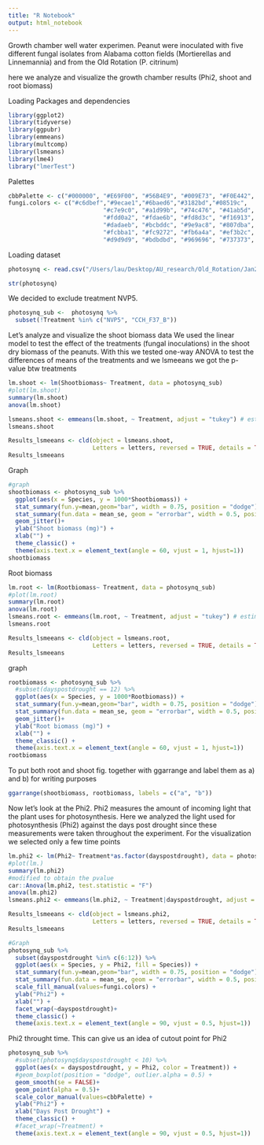 ```yaml
---
title: "R Notebook"
output: html_notebook
---
```


Growth chamber well water experimen. Peanut were inoculated with five different fungal isolates from Alabama cotton fields (Mortierellas and Linnemannia) and from the Old Rotation (P. citrinum)

here we analyze and visualize the growth chamber results (Phi2, shoot and root biomass)

Loading Packages and dependencies
```r
library(ggplot2)
library(tidyverse)
library(ggpubr)
library(emmeans)
library(multcomp)
library(lsmeans)
library(lme4)
library("lmerTest")
```

Palettes 
```r
cbbPalette <- c("#000000", "#E69F00", "#56B4E9", "#009E73", "#F0E442", "#0072B2", "#D55E00", "#CC79A7")
fungi.colors <- c("#c6dbef","#9ecae1","#6baed6","#3182bd","#08519c",
                           "#c7e9c0", "#a1d99b", "#74c476", "#41ab5d", "#238b45", "#005a32",
                           "#fdd0a2", "#fdae6b", "#fd8d3c", "#f16913", "#d94801", "#8c2d04",
                           "#dadaeb", "#bcbddc", "#9e9ac8", "#807dba", "#6a51a3", "#4a1486",
                           "#fcbba1", "#fc9272", "#fb6a4a", "#ef3b2c", "#cb181d", "#99000d",
                           "#d9d9d9", "#bdbdbd", "#969696", "#737373", "#525252", "#252525")
```

Loading dataset
```r
photosynq <- read.csv("/Users/lau/Desktop/AU_research/Old_Rotation/Jan2022/PGPFpeanut/Data/03_WellH2OGC.csv", na.strings = "null")

str(photosynq)

```

We decided to exclude treatment NVP5.
```r
photosynq_sub <-  photosynq %>%
  subset(!Treatment %in% c("NVP5", "CCH_F37_B"))
```

Let's analyze and visualize the shoot biomass data
We used the linear model to test the effect of the treatments (fungal inoculations) in the shoot dry biomass of the peanuts. With this we tested one-way ANOVA to test the differences of means of the treatments and we lsmeeans we got the p-value btw treatments
```r
lm.shoot <- lm(Shootbiomass~ Treatment, data = photosynq_sub)
#plot(lm.shoot)
summary(lm.shoot)
anova(lm.shoot)

lsmeans.shoot <- emmeans(lm.shoot, ~ Treatment, adjust = "tukey") # estimate lsmeans
lsmeans.shoot

Results_lsmeeans <- cld(object = lsmeans.shoot,
                        Letters = letters, reversed = TRUE, details = TRUE) # contrast with Tukey ajustment
Results_lsmeeans
```
Graph
```r
#graph
shootbiomass <- photosynq_sub %>%
  ggplot(aes(x = Species, y = 1000*Shootbiomass)) +
  stat_summary(fun.y=mean,geom="bar", width = 0.75, position = "dodge") +
  stat_summary(fun.data = mean_se, geom = "errorbar", width = 0.5, position = "dodge") +
  geom_jitter()+
  ylab("Shoot biomass (mg)") +
  xlab("") +
  theme_classic() +
  theme(axis.text.x = element_text(angle = 60, vjust = 1, hjust=1))
shootbiomass
```


Root biomass
```r
lm.root <- lm(Rootbiomass~ Treatment, data = photosynq_sub)
#plot(lm.root)
summary(lm.root)
anova(lm.root)
lsmeans.root <- emmeans(lm.root, ~ Treatment, adjust = "tukey") # estimate lsmeans
lsmeans.root

Results_lsmeeans <- cld(object = lsmeans.root,
                        Letters = letters, reversed = TRUE, details = TRUE) # contrast with Tukey ajustment
Results_lsmeeans
```
graph
```r
rootbiomass <- photosynq_sub %>%
  #subset(dayspostdrought == 12) %>%
  ggplot(aes(x = Species, y = 1000*Rootbiomass)) +
  stat_summary(fun.y=mean,geom="bar", width = 0.75, position = "dodge") +
  stat_summary(fun.data = mean_se, geom = "errorbar", width = 0.5, position = "dodge") +
  geom_jitter()+
  ylab("Root biomass (mg)") +
  xlab("") +
  theme_classic() +
  theme(axis.text.x = element_text(angle = 60, vjust = 1, hjust=1))
rootbiomass
```

To put both root and shoot fig. together with ggarrange and label them as a) and b) for writing purposes 
```r
ggarrange(shootbiomass, rootbiomass, labels = c("a", "b"))
```

Now let's look at the Phi2. Phi2 measures the amount of incoming light that the plant uses for photosynthesis.
Here we analyzed the light used for photosynthesis (Phi2) against the days post drought since these measurements were taken throughout the experiment.
For the visualization we selected only a few time points
```r
lm.phi2 <- lm(Phi2~ Treatment*as.factor(dayspostdrought), data = photosynq_sub)
#plot(lm.)
summary(lm.phi2)
#modified to obtain the pvalue
car::Anova(lm.phi2, test.statistic = "F")
anova(lm.phi2)
lsmeans.phi2 <- emmeans(lm.phi2, ~ Treatment|dayspostdrought, adjust = "tukey") # estimate lsmeans

Results_lsmeeans <- cld(object = lsmeans.phi2,
                        Letters = letters, reversed = TRUE, details = TRUE) # contrast with Tukey ajustment
Results_lsmeeans

#Graph
photosynq_sub %>%
  subset(dayspostdrought %in% c(6:12)) %>%
  ggplot(aes(x = Species, y = Phi2, fill = Species)) +
  stat_summary(fun.y=mean,geom="bar", width = 0.75, position = "dodge") +
  stat_summary(fun.data = mean_se, geom = "errorbar", width = 0.5, position = "dodge") +
  scale_fill_manual(values=fungi.colors) +
  ylab("Phi2") +
  xlab("") +
  facet_wrap(~dayspostdrought)+
  theme_classic() +
  theme(axis.text.x = element_text(angle = 90, vjust = 0.5, hjust=1))
```
Phi2 throught time. This can give us an idea of cutout point for Phi2
```r
photosynq_sub %>%
  #subset(photosynq$dayspostdrought < 10) %>%
  ggplot(aes(x = dayspostdrought, y = Phi2, color = Treatment)) +
  #geom_boxplot(position = "dodge", outlier.alpha = 0.5) +
  geom_smooth(se = FALSE)+
  geom_point(alpha = 0.5)+
  scale_color_manual(values=cbbPalette) +
  ylab("Phi2") +
  xlab("Days Post Drought") +
  theme_classic() +
  #facet_wrap(~Treatment) +
  theme(axis.text.x = element_text(angle = 90, vjust = 0.5, hjust=1))
```

